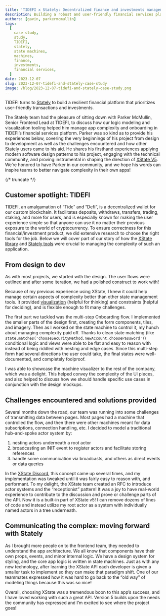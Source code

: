 ```yaml
---
title: 'TIDEFI x Stately: Decentralized finance and investments management'
description: Building a robust and user-friendly financial services platform. A Stately and TIDEFI case study.
authors: [gavin, parkermcmullin]
tags:
  [
    case study,
    study,
    TIDEFI,
    stately,
    state machines,
    machines,
    finance,
    investments,
    financial services,
  ]
date: 2023-12-07
slug: 2023-12-07-tidefi-and-stately-case-study
image: /blog/2023-12-07-tidefi-and-stately-case-study.png
---
```


TIDEFI turns to [Stately](https://stately.ai) to build a resilient financial platform that prioritizes user-friendly transactions and investments.

The Stately team had the pleasure of sitting down with Parker McMullin, Senior Frontend Lead at TIDEFI, to discuss how our logic modeling and visualization tooling helped him manage app complexity and onboarding in TIDEFI’s financial services platform. Parker was so kind as to provide his experiences below, covering the very beginnings of his project from design to development as well as the challenges encountered and how other Stately users came to his aid. He shares his firsthand experiences applying modern software design patterns to his project, engaging with the technical community, and proving instrumental in shaping the direction of [XState V5](/docs/xstate). We’re honored to have Parker in our community, and we hope his words can inspire teams to better navigate complexity in their own apps!

{/* truncate */}

## Customer spotlight: TIDEFI

<p>
  <ThemedImage
    alt="TIDEFI logo"
    sources={{
      light:
        '/blog/2023-12-07-tidefi-and-stately-case-study/logo-with-name.svg',
      dark: '/blog/2023-12-07-tidefi-and-stately-case-study/dark-logo-with-name.svg',
    }}
  />
</p>

TIDEFI, an amalgamation of “Tide” and “Defi”, is a decentralized wallet for our custom blockchain. It facilitates deposits, withdraws, transfers, trading, staking, and more for users, and is especially known for making the user experience simple so that anyone can use it no matter their previous exposure to the world of cryptocurrency. To ensure correctness for this financial/investment product, we did extensive research to choose the right tools for the job. Below we will cover part of our story of how the [XState library](/docs/xstate) and [Stately tools](/docs/studio) were crucial to managing the complexity of such an application.

## From design to dev

As with most projects, we started with the design. The user flows were outlined and after some iteration, we had a polished construct to work with!

Because of my previous experience using XState, I knew it could help manage certain aspects of complexity better than other state management tools. It provided [visualization](/docs/studio) (helpful for thinking) and constraints (helpful for deciding), and is flexible enough to fit many challenges.

The first part we tackled was the multi-step Onboarding flow. I implemented the smaller parts of the design first, creating the form components, tiles, and imagery. Then as I worked on the state machine to control it, my hunch about managing complexity paid off. Thanks to clean state matching (like `state.matches('chooseSecurityMethod.newAccount.choosePassword')`) conditional logic and views were able to be flat and easy to reason with instead of being riddled with nesting and edge cases. Since this multi-step form had several directions the user could take, the final states were well-documented, and completely foolproof.

<EmbedMachine
  name="TIDEFI Onboarding Flow"
  embedURL="https://stately.ai/registry/editor/embed/9fa24cc0-3026-41be-bb22-9afc3980fefc?machineId=26f0286a-e093-4863-a534-b4ea9b656ee0&mode=design/"
/>

I was able to showcase the machine visualizer to the rest of the company, which was a delight. This helped convey the complexity of the UI pieces, and also helped to discuss how we should handle specific use cases in conjunction with the design mockups.

## Challenges encountered and solutions provided

Several months down the road, our team was running into some challenges of transmitting data between pages. Most pages had a machine that controlled the flow, and then there were other machines meant for data subscriptions, connection handling, etc. I decided to model a traditional hub-and-spoke actor system by:

<ol style={{'list-style-type': 'lower-alpha'}}>
<li>nesting actors underneath a root actor</li>
<li>broadcasting an INIT event to register actors and facilitate storing references</li>
<li>handle some communication via broadcasts, and others as direct events or data queries</li>
</ol>

In the [XState Discord](https://discord.stately.ai), this concept came up several times, and my implementation was tweaked until it was fairly easy to reason with, and performant. To my delight, the XState team created an RFC to introduce actor systems and the “receptionist” pattern! It was a joy to have real-world experience to contribute to the discussion and prove or challenge parts of the API. Now it is a built-in part of XState v5! I can remove dozens of lines of code and instead utilize my root actor as a system with individually named actors in a tree underneath.

## Communicating the complex: moving forward with Stately

As I brought more people on to the frontend team, they needed to understand the app architecture. We all know that components have their own props, events, and minor internal logic. We have a design system for styling, and the core app logic is written in state machines. Just as with any new technology, after learning the XState API each developer is given a smaller task to implement so they can make that paradigm shift. One of our teammates expressed how it was hard to go back to the “old way” of modeling things because this was so nice!

Overall, choosing XState was a tremendous boon to this app’s success, and I have loved working with such a great API. Version 5 builds upon the needs the community has expressed and I’m excited to see where the project goes!
